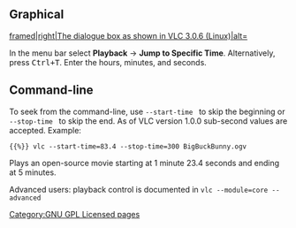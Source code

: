 {{Howto|jump to a certain time in a video}}

== Graphical ==
[[File:Go to time - VLC 3.0.6 Linux.png|framed|right|The dialogue box as shown in VLC 3.0.6 (Linux)|alt=]]

In the menu bar select '''Playback''' → '''Jump to Specific Time'''. Alternatively, press <kbd>Ctrl+T</kbd>. Enter the hours, minutes, and seconds.

== Command-line ==
To seek from the command-line, use <code>--start-time <seconds></code> to skip the beginning or <code>--stop-time <seconds></code> to skip the end. As of VLC version 1.0.0 sub-second values are accepted.
Example:
 {{%}} vlc --start-time=83.4 --stop-time=300 BigBuckBunny.ogv
Plays an open-source movie starting at 1 minute 23.4 seconds and ending at 5 minutes.

Advanced users: playback control is documented in <code>vlc --module=core --advanced</code>

{{VSG}}

[[Category:GNU GPL Licensed pages]]